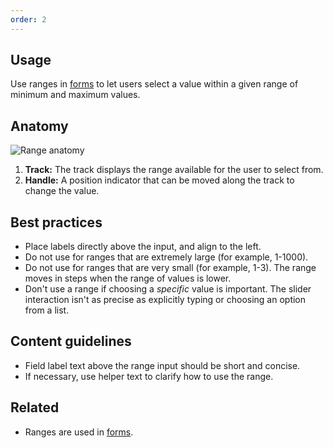 ```yaml
---
order: 2
---
```


## Usage

Use ranges in [forms](/patterns/forms) to let users select a value within a given range of minimum and maximum values.

## Anatomy

![Range anatomy](images/range-anatomy.png)

1. **Track:** The track displays the range available for the user to select from.
2. **Handle:** A position indicator that can be moved along the track to change the value.

## Best practices

- Place labels directly above the input, and align to the left.
- Do not use for ranges that are extremely large (for example, 1-1000).
- Do not use for ranges that are very small (for example, 1-3). The range moves in steps when the range of values is lower.
- Don't use a range if choosing a *specific* value is important. The slider interaction isn't as precise as explicitly typing or choosing an option from a list.


## Content guidelines

- Field label text above the range input should be short and concise.
- If necessary, use helper text to clarify how to use the range.

## Related

- Ranges are used in [forms](/patterns/forms).
